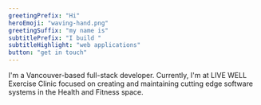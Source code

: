 ```yaml
---
greetingPrefix: "Hi"
heroEmoji: "waving-hand.png"
greetingSuffix: "my name is"
subtitlePrefix: "I build "
subtitleHighlight: "web applications"
button: "get in touch"
---
```


I'm a Vancouver-based full-stack developer. Currently, I'm at <span className="highlighted">LIVE WELL Exercise Clinic</span> focused on creating and maintaining cutting edge software systems in the <span className="highlighted">Health and Fitness</span> space.